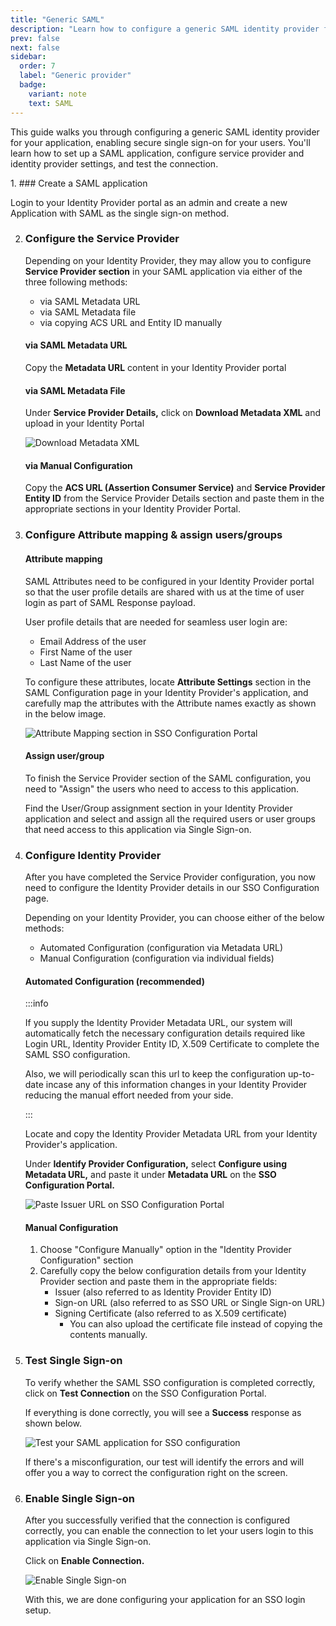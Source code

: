 ```yaml
---
title: "Generic SAML"
description: "Learn how to configure a generic SAML identity provider for secure single sign-on (SSO) with your application using Scalekit."
prev: false
next: false
sidebar:
  order: 7
  label: "Generic provider"
  badge:
    variant: note
    text: SAML
---
```



This guide walks you through configuring a generic SAML identity provider for your application, enabling secure single sign-on for your users. You'll learn how to set up a SAML application, configure service provider and identity provider settings, and test the connection.

<Steps>
1. ### Create a SAML application

   Login to your Identity Provider portal as an admin and create a new Application with SAML as the single sign-on method.

2. ### Configure the Service Provider

   Depending on your Identity Provider, they may allow you to configure **Service Provider section** in your SAML application via either of the three following methods:

   - via SAML Metadata URL
   - via SAML Metadata file
   - via copying ACS URL and Entity ID manually

   #### via SAML Metadata URL

   Copy the **Metadata URL** content in your Identity Provider portal

   #### via SAML Metadata File

   Under **Service Provider Details,** click on **Download Metadata XML** and upload in your Identity Portal

   ![Download Metadata XML](@/assets/docs/guides/sso-integrations/saml-custom-provider/0.png)

   #### via Manual Configuration

   Copy the **ACS URL (Assertion Consumer Service)** and **Service Provider Entity ID** from the Service Provider Details section and paste them in the appropriate sections in your Identity Provider Portal.

3. ### Configure Attribute mapping & assign users/groups

   #### Attribute mapping

   SAML Attributes need to be configured in your Identity Provider portal so that the user profile details are shared with us at the time of user login as part of SAML Response payload.

   User profile details that are needed for seamless user login are:

   - Email Address of the user
   - First Name of the user
   - Last Name of the user

   To configure these attributes, locate **Attribute Settings** section in the SAML Configuration page in your Identity Provider's application, and carefully map the attributes with the Attribute names exactly as shown in the below image.

   ![Attribute Mapping section in SSO Configuration Portal](@/assets/docs/guides/sso-integrations/saml-custom-provider/1.png)

   #### Assign user/group

   To finish the Service Provider section of the SAML configuration, you need to "Assign" the users who need to access to this application.

   Find the User/Group assignment section in your Identity Provider application and select and assign all the required users or user groups that need access to this application via Single Sign-on.

4. ### Configure Identity Provider

   After you have completed the Service Provider configuration, you now need to configure the Identity Provider details in our SSO Configuration page.

   Depending on your Identity Provider, you can choose either of the below methods:

   - Automated Configuration (configuration via Metadata URL)
   - Manual Configuration (configuration via individual fields)

   #### Automated Configuration (recommended)

   :::info

   If you supply the Identity Provider Metadata URL, our system will automatically fetch the necessary configuration details required like Login URL, Identity Provider Entity ID, X.509 Certificate to complete the SAML SSO configuration.

   Also, we will periodically scan this url to keep the configuration up-to-date incase any of this information changes in your Identity Provider reducing the manual effort needed from your side.

   :::

   Locate and copy the Identity Provider Metadata URL from your Identity Provider's application.

   Under **Identify Provider Configuration,** select **Configure using Metadata URL,** and paste it under **Metadata URL** on the **SSO Configuration Portal.**

   ![Paste Issuer URL on SSO Configuration Portal](@/assets/docs/guides/sso-integrations/saml-custom-provider/2.png)

   #### Manual Configuration

   1. Choose "Configure Manually" option in the "Identity Provider Configuration" section
   2. Carefully copy the below configuration details from your Identity Provider section and paste them in the appropriate fields:
      - Issuer (also referred to as Identity Provider Entity ID)
      - Sign-on URL (also referred to as SSO URL or Single Sign-on URL)
      - Signing Certificate (also referred to as X.509 certificate)
        - You can also upload the certificate file instead of copying the contents manually.

5. ### Test Single Sign-on

   To verify whether the SAML SSO configuration is completed correctly, click on **Test Connection** on the SSO Configuration Portal.

   If everything is done correctly, you will see a **Success** response as shown below.

   ![Test your SAML application for SSO configuration](@/assets/docs/guides/sso-integrations/saml-custom-provider/3.png)

   If there's a misconfiguration, our test will identify the errors and will offer you a way to correct the configuration right on the screen.

6. ### Enable Single Sign-on

   After you successfully verified that the connection is configured correctly, you can enable the connection to let your users login to this application via Single Sign-on.

   Click on **Enable Connection.**

   ![Enable Single Sign-on](@/assets/docs/guides/sso-integrations/saml-custom-provider/4.png)

   With this, we are done configuring your application for an SSO login setup.
</Steps>
